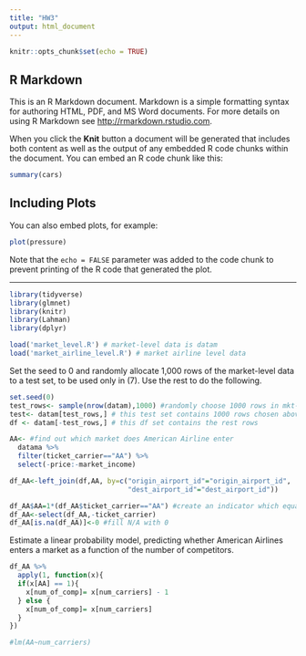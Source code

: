 ---
title: "HW3"
output: html_document
---

```{r setup, include=FALSE}
knitr::opts_chunk$set(echo = TRUE)
```

## R Markdown

This is an R Markdown document. Markdown is a simple formatting syntax for authoring HTML, PDF, and MS Word documents. For more details on using R Markdown see <http://rmarkdown.rstudio.com>.

When you click the **Knit** button a document will be generated that includes both content as well as the output of any embedded R code chunks within the document. You can embed an R code chunk like this:

```{r cars}
summary(cars)
```

## Including Plots

You can also embed plots, for example:

```{r pressure, echo=FALSE}
plot(pressure)
```

Note that the `echo = FALSE` parameter was added to the code chunk to prevent printing of the R code that generated the plot.


***********************************************************************************
```{r}
library(tidyverse)
library(glmnet)
library(knitr)
library(Lahman)
library(dplyr)
```

```{r}
load('market_level.R') # market-level data is datam
load('market_airline_level.R') # market airline level data
```

Set the seed to 0 and randomly allocate 1,000 rows of the market-level data to a test
set, to be used only in (7). Use the rest to do the following.

```{r}
set.seed(0)
test_rows<- sample(nrow(datam),1000) #randomly choose 1000 rows in mkt-level data
test<- datam[test_rows,] # this test set contains 1000 rows chosen above
df <- datam[-test_rows,] # this df set contains the rest rows

```

```{r}
AA<- #find out which market does American Airline enter
  datama %>%
  filter(ticket_carrier=="AA") %>%
  select(-price:-market_income)

df_AA<-left_join(df,AA, by=c("origin_airport_id"="origin_airport_id",
                             "dest_airport_id"="dest_airport_id"))

df_AA$AA=1*(df_AA$ticket_carrier=="AA") #create an indicator which equals to 1 if AA is in this mkt
df_AA<-select(df_AA,-ticket_carrier)
df_AA[is.na(df_AA)]<-0 #fill N/A with 0

```


Estimate a linear probability model, predicting whether American Airlines enters a
market as a function of the number of competitors.
```{r}

df_AA %>% 
  apply(1, function(x){
  if(x[AA] == 1){
    x[num_of_comp]= x[num_carriers] - 1
  } else {
    x[num_of_comp]= x[num_carriers]
  }
})

#lm(AA~num_carriers)

```
